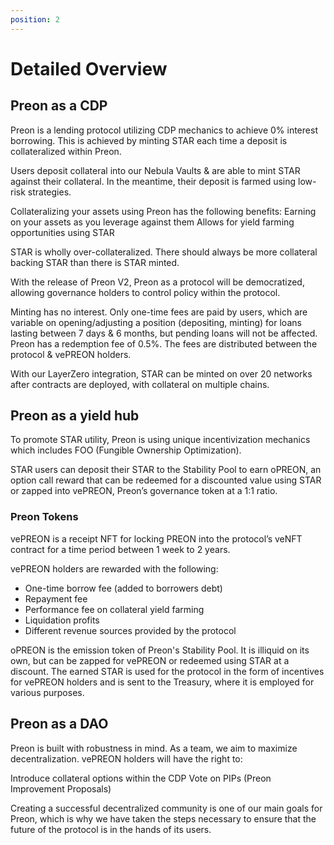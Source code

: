 ```yaml
---
position: 2
---
```


# Detailed Overview


<ReactPlayer url='https://www.youtube.com/watch?v=XhPmeoCoz0c' controls />

## Preon as a CDP

Preon is a lending protocol utilizing CDP mechanics to achieve 0% interest borrowing. This is achieved by minting STAR each time a deposit is collateralized within Preon.

Users deposit collateral into our Nebula Vaults & are able to mint STAR against their collateral. In the meantime, their deposit is farmed using low-risk strategies.

Collateralizing your assets using Preon has the following benefits:
Earning on your assets as you leverage against them
Allows for yield farming opportunities using STAR

STAR is wholly over-collateralized. There should always be more collateral backing STAR than there is STAR minted.

With the release of Preon V2, Preon as a protocol will be democratized, allowing governance holders to control policy within the protocol.

Minting has no interest. Only one-time fees are paid by users, which are variable on opening/adjusting a position (depositing, minting) for loans lasting between 7 days & 6 months, but pending loans will not be affected. Preon has a redemption fee of 0.5%. The fees are distributed between the protocol & vePREON holders.

With our LayerZero integration, STAR can be minted on over 20 networks after contracts are deployed, with collateral on multiple chains.

## Preon as a yield hub

To promote STAR utility, Preon is using unique incentivization mechanics which includes FOO (Fungible Ownership Optimization).

STAR users can deposit their STAR to the Stability Pool to earn oPREON, an option call reward that can be redeemed for a discounted value using STAR or zapped into vePREON, Preon’s governance token at a 1:1 ratio.

### Preon Tokens

vePREON is a receipt NFT for locking PREON into the protocol’s veNFT contract for a time period between 1 week to 2 years.

vePREON holders are rewarded with the following:

- One-time borrow fee (added to borrowers debt)
- Repayment fee
- Performance fee on collateral yield farming
- Liquidation profits
- Different revenue sources provided by the protocol

oPREON is the emission token of Preon's Stability Pool. It is illiquid on its own, but can be zapped for vePREON or redeemed using STAR at a discount.
The earned STAR is used for the protocol in the form of incentives for vePREON holders and is sent to the Treasury, where it is employed for various purposes.

## Preon as a DAO

Preon is built with robustness in mind. As a team, we aim to maximize decentralization. vePREON holders will have the right to:

Introduce collateral options within the CDP
Vote on PIPs (Preon Improvement Proposals)

Creating a successful decentralized community is one of our main goals for Preon, which is why we have taken the steps necessary to ensure that the future of the protocol is in the hands of its users.

